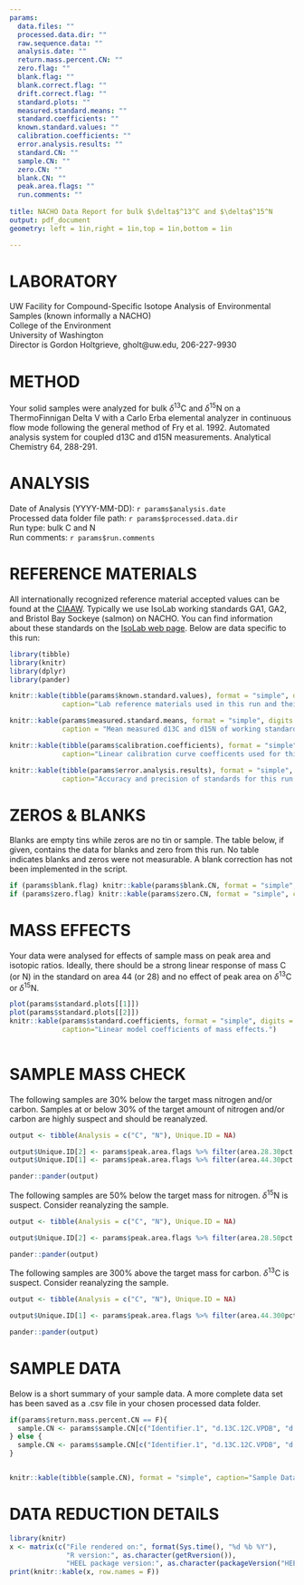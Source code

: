 ```yaml
---
params:
  data.files: ""
  processed.data.dir: ""
  raw.sequence.data: ""
  analysis.date: ""
  return.mass.percent.CN: ""
  zero.flag: ""
  blank.flag: ""
  blank.correct.flag: ""
  drift.correct.flag: ""
  standard.plots: ""
  measured.standard.means: ""
  standard.coefficients: ""
  known.standard.values: ""
  calibration.coefficients: ""
  error.analysis.results: ""
  standard.CN: ""
  sample.CN: ""
  zero.CN: ""
  blank.CN: ""
  peak.area.flags: ""
  run.comments: ""
  
title: NACHO Data Report for bulk $\delta$^13^C and $\delta$^15^N
output: pdf_document 
geometry: left = 1in,right = 1in,top = 1in,bottom = 1in 

---
```

# LABORATORY																						
UW Facility for Compound-Specific Isotope Analysis of Environmental Samples (known informally a NACHO)  
College of the Environment  
University of Washington  
Director is Gordon Holtgrieve, gholt@uw.edu, 206-227-9930  
																						
# METHOD																						
Your solid samples were analyzed for bulk $\delta$^13^C and $\delta$^15^N on a ThermoFinnigan Delta V with a Carlo Erba elemental analyzer in continuous flow mode following the general method of Fry et al. 1992. Automated analysis system for coupled d13C and d15N measurements. Analytical Chemistry 64, 288-291.	

# ANALYSIS																						
Date of Analysis (YYYY-MM-DD): `r params$analysis.date`																		
Processed data folder file path: `r params$processed.data.dir`  
Run type: bulk C and N																				
Run comments:	`r params$run.comments`																	
																						
# REFERENCE MATERIALS																						
All internationally recognized reference material accepted values can be found at the [CIAAW](http://www.ciaaw.org/). Typically we use IsoLab working standards GA1, GA2, and Bristol Bay Sockeye (salmon) on NACHO.  You can find information about these standards on the [IsoLab web page](https://isolab.ess.washington.edu/resources/standards.php#solid). Below are data specific to this run:  
```r
library(tibble)
library(knitr)
library(dplyr)
library(pander)

knitr::kable(tibble(params$known.standard.values), format = "simple", digits = c(NA, 2,2, 1, 1),
             caption="Lab reference materials used in this run and their accepted values.")

knitr::kable(params$measured.standard.means, format = "simple", digits = 1,
             caption = "Mean measured d13C and d15N of working standards both raw and adjusted to international standards.")

knitr::kable(tibble(params$calibration.coefficients), format = "simple", digits = 4, 
             caption="Linear calibration curve coefficents used for this run (y=mx + b).")

knitr::kable(tibble(params$error.analysis.results), format = "simple", digits = 2, 
             caption="Accuracy and precision of standards for this run.")

```	

# ZEROS & BLANKS
Blanks are empty tins while zeros are no tin or sample. The table below, if given, contains the data for blanks and zero from this run. No table indicates blanks and zeros were not measurable. A blank correction has not been implemented in the script.  
```r

if (params$blank.flag) knitr::kable(params$blank.CN, format = "simple", caption="Blank data.")
if (params$zero.flag) knitr::kable(params$zero.CN, format = "simple", caption="Zero data.") 

```

# MASS EFFECTS
Your data were analysed for effects of sample mass on peak area and isotopic ratios. Ideally, there should be a strong linear response of mass C (or N) in the standard on area 44 (or 28) and no effect of peak area on $\delta$^13^C or $\delta$^15^N.  
```r

plot(params$standard.plots[[1]])
plot(params$standard.plots[[2]])
knitr::kable(params$standard.coefficients, format = "simple", digits = 4,
             caption="Linear model coefficients of mass effects.")           
               
```

# SAMPLE MASS CHECK
The following samples are 30% below the target mass nitrogen and/or carbon. Samples at or below 30% of the target amount of nitrogen and/or carbon are highly suspect and should be reanalyzed.
```r
output <- tibble(Analysis = c("C", "N"), Unique.ID = NA)

output$Unique.ID[2] <- params$peak.area.flags %>% filter(area.28.30pct.threshold.flag == T) %>% select(unique.ID)
output$Unique.ID[1] <- params$peak.area.flags %>% filter(area.44.30pct.threshold.flag == T) %>% select(unique.ID)

pander::pander(output)

```

The following samples are 50% below the target mass for nitrogen. $\delta$^15^N is suspect. Consider reanalyzing the sample. 
```r
output <- tibble(Analysis = c("C", "N"), Unique.ID = NA)

output$Unique.ID[2] <- params$peak.area.flags %>% filter(area.28.50pct.threshold.flag == T) %>% select(unique.ID)

pander::pander(output)

```

The following samples are 300% above the target mass for carbon. $\delta$^13^C is suspect. Consider reanalyzing the sample.
```r
output <- tibble(Analysis = c("C", "N"), Unique.ID = NA)

output$Unique.ID[1] <- params$peak.area.flags %>% filter(area.44.300pct.threshold.flag == T) %>% select(unique.ID)

pander::pander(output)

```


# SAMPLE DATA
Below is a short summary of your sample data. A more complete data set has been saved as a .csv file in your chosen processed data folder.
```r

if(params$return.mass.percent.CN == F){
  sample.CN <- params$sample.CN[c("Identifier.1", "d.13C.12C.VPDB", "d.15N.14N.air", "mg.C", "mg.N")]
} else {
  sample.CN <- params$sample.CN[c("Identifier.1", "d.13C.12C.VPDB", "d.15N.14N.air", "mass.percent.C", "mass.percent.N")]
}


knitr::kable(tibble(sample.CN), format = "simple", caption="Sample Data", digits = c(NA, 2, 2, 2, 2))

```
															
# DATA REDUCTION DETAILS
```r
library(knitr)
x <- matrix(c("File rendered on:", format(Sys.time(), "%d %b %Y"),
              "R version:", as.character(getRversion()),
              "HEEL package version:", as.character(packageVersion("HEEL"))), ncol=2, byrow=T)
print(knitr::kable(x, row.names = F))
```






